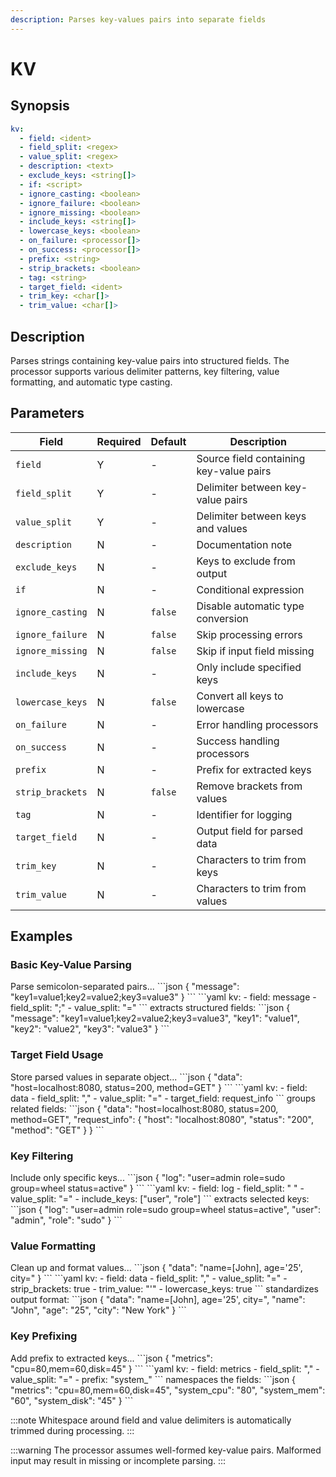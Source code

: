 ```yaml
---
description: Parses key-values pairs into separate fields
---
```


# KV

## Synopsis

```yaml {2-4}
kv:
  - field: <ident>
  - field_split: <regex>
  - value_split: <regex>
  - description: <text>
  - exclude_keys: <string[]>
  - if: <script>
  - ignore_casting: <boolean>
  - ignore_failure: <boolean>
  - ignore_missing: <boolean>
  - include_keys: <string[]>
  - lowercase_keys: <boolean>
  - on_failure: <processor[]>
  - on_success: <processor[]>
  - prefix: <string>
  - strip_brackets: <boolean>
  - tag: <string>
  - target_field: <ident>
  - trim_key: <char[]>
  - trim_value: <char[]>
```

## Description

Parses strings containing key-value pairs into structured fields. The processor supports various delimiter patterns, key filtering, value formatting, and automatic type casting.

## Parameters

|Field|Required|Default|Description|
|---|---|---|---|
|`field`|Y|-|Source field containing key-value pairs|
|`field_split`|Y|-|Delimiter between key-value pairs|
|`value_split`|Y|-|Delimiter between keys and values|
|`description`|N|-|Documentation note|
|`exclude_keys`|N|-|Keys to exclude from output|
|`if`|N|-|Conditional expression|
|`ignore_casting`|N|`false`|Disable automatic type conversion|
|`ignore_failure`|N|`false`|Skip processing errors|
|`ignore_missing`|N|`false`|Skip if input field missing|
|`include_keys`|N|-|Only include specified keys|
|`lowercase_keys`|N|`false`|Convert all keys to lowercase|
|`on_failure`|N|-|Error handling processors|
|`on_success`|N|-|Success handling processors|
|`prefix`|N|-|Prefix for extracted keys|
|`strip_brackets`|N|`false`|Remove brackets from values|
|`tag`|N|-|Identifier for logging|
|`target_field`|N|-|Output field for parsed data|
|`trim_key`|N|-|Characters to trim from keys|
|`trim_value`|N|-|Characters to trim from values|

## Examples

### Basic Key-Value Parsing

<ExampleGrid>
  <CommentCol>
    Parse semicolon-separated pairs...
  </CommentCol>
  <CodeCol>
    ```json
    {
      "message": "key1=value1;key2=value2;key3=value3"
    }
    ```
    ```yaml
    kv:
      - field: message
      - field_split: ";"
      - value_split: "="
    ```
  </CodeCol>
  <CommentCol>
    extracts structured fields:
  </CommentCol>
  <CodeCol>
    ```json
    {
      "message": "key1=value1;key2=value2;key3=value3",
      "key1": "value1",
      "key2": "value2",
      "key3": "value3"
    }
    ```
  </CodeCol>
</ExampleGrid>

### Target Field Usage

<ExampleGrid>
  <CommentCol>
    Store parsed values in separate object...
  </CommentCol>
  <CodeCol>
    ```json
    {
      "data": "host=localhost:8080, status=200, method=GET"
    }
    ```
    ```yaml
    kv:
      - field: data
      - field_split: ","
      - value_split: "="
      - target_field: request_info
    ```
  </CodeCol>
  <CommentCol>
    groups related fields:
  </CommentCol>
  <CodeCol>
    ```json
    {
      "data": "host=localhost:8080, status=200, method=GET",
      "request_info": {
        "host": "localhost:8080",
        "status": "200",
        "method": "GET"
      }
    }
    ```
  </CodeCol>
</ExampleGrid>

### Key Filtering

<ExampleGrid>
  <CommentCol>
    Include only specific keys...
  </CommentCol>
  <CodeCol>
    ```json
    {
      "log": "user=admin role=sudo group=wheel status=active"
    }
    ```
    ```yaml
    kv:
      - field: log
      - field_split: " "
      - value_split: "="
      - include_keys: ["user", "role"]
    ```
  </CodeCol>
  <CommentCol>
    extracts selected keys:
  </CommentCol>
  <CodeCol>
    ```json
    {
      "log": "user=admin role=sudo group=wheel status=active",
      "user": "admin",
      "role": "sudo"
    }
    ```
  </CodeCol>
</ExampleGrid>

### Value Formatting

<ExampleGrid>
  <CommentCol>
    Clean up and format values...
  </CommentCol>
  <CodeCol>
    ```json
    {
      "data": "name=[John], age='25', city=<New York>"
    }
    ```
    ```yaml
    kv:
      - field: data
      - field_split: ","
      - value_split: "="
      - strip_brackets: true
      - trim_value: "'"
      - lowercase_keys: true
    ```
  </CodeCol>
  <CommentCol>
    standardizes output format:
  </CommentCol>
  <CodeCol>
    ```json
    {
      "data": "name=[John], age='25', city=<New York>",
      "name": "John",
      "age": "25",
      "city": "New York"
    }
    ```
  </CodeCol>
</ExampleGrid>

### Key Prefixing

<ExampleGrid>
  <CommentCol>
    Add prefix to extracted keys...
  </CommentCol>
  <CodeCol>
    ```json
    {
      "metrics": "cpu=80,mem=60,disk=45"
    }
    ```
    ```yaml
    kv:
      - field: metrics
      - field_split: ","
      - value_split: "="
      - prefix: "system_"
    ```
  </CodeCol>
  <CommentCol>
    namespaces the fields:
  </CommentCol>
  <CodeCol>
    ```json
    {
      "metrics": "cpu=80,mem=60,disk=45",
      "system_cpu": "80",
      "system_mem": "60",
      "system_disk": "45"
    }
    ```
  </CodeCol>
</ExampleGrid>

:::note
Whitespace around field and value delimiters is automatically trimmed during processing.
:::

:::warning
The processor assumes well-formed key-value pairs. Malformed input may result in missing or incomplete parsing.
:::